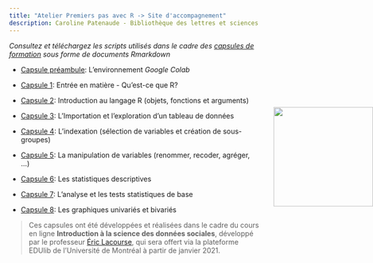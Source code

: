 ```yaml
---
title: "Atelier Premiers pas avec R -> Site d'accompagnement"
description: Caroline Patenaude - Bibliothèque des lettres et sciences humaines<br> https://bib.umontreal.ca/guides/donnees-statistiques-geospatiales/donnees-statistiques
---
```



*Consultez et téléchargez les scripts utilisés dans le cadre des [capsules de formation](https://www.youtube.com/watch?v=66GQA9pa9i4&list=PL1K-7kmyXRXEGXrKXmMZ02IG1YvtKV-q6) sous forme de documents Rmarkdown*






<div class = "right">

<img src="markdown/colab2.png" width="200px" />

</div>



- [Capsule préambule](https://www.google.com "Capsule préambule sur Youtube"): L'environnement *Google Colab*

- [Capsule 1](https://www.youtube.com/watch?v=2XiKWWJmMRg&list=PL1K-7kmyXRXEGXrKXmMZ02IG1YvtKV-q6&index=2 "Capsule 1 sur Youtube"): Entrée en matière - Qu'est-ce que R? 

- [Capsule 2](https://www.youtube.com/watch?v=E-ApKAUPJUg&list=PL1K-7kmyXRXEGXrKXmMZ02IG1YvtKV-q6&index=3 "Capsule 2 sur Youtube"): Introduction au langage R (objets, fonctions et arguments)

- [Capsule 3](https://www.youtube.com/watch?v=NnRssgEORT4&list=PL1K-7kmyXRXEGXrKXmMZ02IG1YvtKV-q6&index=4 "Capsule 3 sur Youtube"): L'Importation et l'exploration d'un tableau de données

- [Capsule 4](https://www.youtube.com/watch?v=0BaDH7tW5Jc&list=PL1K-7kmyXRXEGXrKXmMZ02IG1YvtKV-q6&index=5 "Capsule 4 sur Youtube"): L'indexation (sélection de variables et création de sous-groupes)

- [Capsule 5](https://www.youtube.com/watch?v=wu7ZN_wQsTY&list=PL1K-7kmyXRXEGXrKXmMZ02IG1YvtKV-q6&index=6 "Capsule 5 sur Youtube"): La manipulation de variables (renommer, recoder, agréger, ...)

- [Capsule 6](https://www.youtube.com/watch?v=-cQp_cy2kII&list=PL1K-7kmyXRXEGXrKXmMZ02IG1YvtKV-q6&index=7 "Capsule 6 sur Youtube"): Les statistiques descriptives

- [Capsule 7](https://www.google.com "Capsule 7 sur Youtube"): L'analyse et les tests statistiques de base

- [Capsule 8](https://www.youtube.com/watch?v=3tNLUnWzRTI&feature=youtu.be "Capsule 8 sur Youtube"): Les graphiques univariés et bivariés 


 > Ces capsules ont été développées et réalisées dans le cadre du cours en ligne **Introduction à la science des données sociales**, développé par le professeur [Éric Lacourse](https://socio.umontreal.ca/repertoire-departement/professeurs/professeur/in/in14715/sg/%C3%89ric%20Lacourse/), qui sera offert via la plateforme EDUlib de l'Université de Montréal à partir de janvier 2021.

<style>

.right {
  position: absolute;
  clear:left; 
  right: 0px;
  margin-top: 70px;
  padding: 0px;
}
</style>

